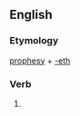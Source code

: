 ==English==

===Etymology===
[[prophesy]] + [[-eth]]

===Verb===
{{infl|en|verb form}}

# {{archaic third-person singular of|prophesy}}